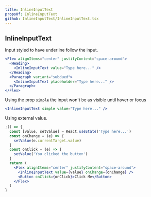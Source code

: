 ```yaml
---
title: InlineInputText
propsOf: InlineInputText
github: InlineInputText/InlineInputText.tsx
---
```


## InlineInputText

Input styled to have underline follow the input.

```jsx
<Flex alignItems="center" justifyContent="space-around">
  <Heading>
    <InlineInputText value="Type here..." />
  </Heading>
  <Paragraph variant="subdued">
    <InlineInputText placeholder="Type here..." />
  </Paragraph>
</Flex>
```

Using the prop `simple` the input won't be as visible until hover or focus

```jsx
<InlineInputText simple value="Type here..." />
```

Using external value.

```jsx
;() => {
  const [value, setValue] = React.useState('Type here...')
  const onChange = (e) => {
    setValue(e.currentTarget.value)
  }
  const onClick = (e) => {
    setValue('You clicked the button')
  }
  return (
    <Flex alignItems="center" justifyContent="space-around">
      <InlineInputText value={value} onChange={onChange} />
      <Button onClick={onClick}>Click Me</Button>
    </Flex>
  )
}
```
